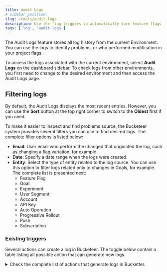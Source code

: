 ```yaml
---
title: Audit Logs
# sidebar_position:
slug: /tools/audit-logs
description: Use the flag triggers to automatically turn feature flags on or off by calling a URL using the POST method.
tags: ['log', 'audit-logs']
---
```


The Audit Logs feature stores all log history from the current Environment. You can use the logs to identify problems, or who performed modification in your project flags. 

To access the logs associated with the current environment, select **Audit Logs** on the dashboard sidebar. To check logs from other environments, you first need to change to the desired environment and then access the Audit Logs page.

## Filtering logs

By default, the Audit Logs displays the most recent entries. However, you can use the **Sort** button at the top right corner to switch to the **Oldest** first if you need.

To make it easier to inspect and find problems source, the Bucketeer system provides several filters you can use to find desired logs. The complete filter options is listed below:

- **Email**: User email who perform the changed that originated the log, such as changing a flag variation, for example.
- **Date**: Specify a date range when the logs were created.
- **Entity**: Select the type of entity related to the log source. You can use this option to filter logs related only to changes in Goals, for example. The complete list is presented next:
    - Feature Flag
    - Goal
    - Experiment
    - User Segment
    - Account
    - API Key
    - Auto Operation
    - Progressive Rollout
    - Push
    - Subscription

### Existing triggers

Several actions can create a log in Bucketeer. The toggle below contain a table listing all possible action that can generate new logs. 

<details >
  <summary className="bucketeer-details">Check the complete list of actions that generate logs in Bucketter.   </summary>
  <div>
    <table>
      <thead>
        <tr>
          <th>Log Source</th>
          <th>Description</th>
        </tr>
      </thead>
      <tbody>
        <tr>
          <td>UNKNOWN</td>
          <td>Log source with an unspecified or unknown cause.</td>
        </tr>
        <tr>
          <td>FEATURE_CREATED</td>
          <td>A feature has been created.</td>
        </tr>
        <tr>
          <td>FEATURE_RENAMED</td>
          <td>The name of a feature has been changed.</td>
        </tr>
        <tr>
          <td>FEATURE_ENABLED</td>
          <td>A feature has been enabled.</td>
        </tr>
        <tr>
          <td>FEATURE_DISABLED</td>
          <td>A feature has been disabled.</td>
        </tr>
        <tr>
          <td>FEATURE_DELETED</td>
          <td>A feature has been deleted.</td>
        </tr>
        <tr>
          <td>FEATURE_DESCRIPTION_CHANGED</td>
          <td>The description of a feature has been changed.</td>
        </tr>
        <tr>
          <td>FEATURE_VARIATION_ADDED</td>
          <td>A variation has been added to a feature.</td>
        </tr>
        <tr>
          <td>FEATURE_VARIATION_REMOVED</td>
          <td>A variation has been removed from a feature.</td>
        </tr>
        <tr>
          <td>FEATURE_OFF_VARIATION_CHANGED</td>
          <td>The off-variation of a feature has been changed.</td>
        </tr>
        <tr>
          <td>VARIATION_VALUE_CHANGED</td>
          <td>The value of a variation has been changed.</td>
        </tr>
        <tr>
          <td>VARIATION_NAME_CHANGED</td>
          <td>The name of a variation has been changed.</td>
        </tr>
        <tr>
          <td>VARIATION_DESCRIPTION_CHANGED</td>
          <td>The description of a variation has been changed.</td>
        </tr>
        <tr>
          <td>VARIATION_USER_ADDED</td>
          <td>A user has been added to a variation.</td>
        </tr>
        <tr>
          <td>VARIATION_USER_REMOVED</td>
          <td>A user has been removed from a variation.</td>
        </tr>
        <tr>
          <td>FEATURE_RULE_ADDED</td>
          <td>A rule has been added to a feature.</td>
        </tr>
        <tr>
          <td>FEATURE_RULE_STRATEGY_CHANGED</td>
          <td>The strategy of a feature rule has been changed.</td>
        </tr>
        <tr>
          <td>FEATURE_RULE_DELETED</td>
          <td>A rule has been deleted from a feature.</td>
        </tr>
        <tr>
          <td>RULE_CLAUSE_ADDED</td>
          <td>A clause has been added to a rule.</td>
        </tr>
        <tr>
          <td>RULE_CLAUSE_DELETED</td>
          <td>A clause has been deleted from a rule.</td>
        </tr>
        <tr>
          <td>RULE_FIXED_STRATEGY_CHANGED</td>
          <td>The fixed strategy of a rule has been changed.</td>
        </tr>
        <tr>
          <td>RULE_ROLLOUT_STRATEGY_CHANGED</td>
          <td>The rollout strategy of a rule has been changed.</td>
        </tr>
        <tr>
          <td>CLAUSE_ATTRIBUTE_CHANGED</td>
          <td>The attribute of a clause has been changed.</td>
        </tr>
        <tr>
          <td>CLAUSE_OPERATOR_CHANGED</td>
          <td>The operator of a clause has been changed.</td>
        </tr>
        <tr>
          <td>CLAUSE_VALUE_ADDED</td>
          <td>A value has been added to a clause.</td>
        </tr>
        <tr>
          <td>CLAUSE_VALUE_REMOVED</td>
          <td>A value has been removed from a clause.</td>
        </tr>
        <tr>
          <td>FEATURE_DEFAULT_STRATEGY_CHANGED</td>
          <td>The default strategy of a feature has been changed.</td>
        </tr>
        <tr>
          <td>FEATURE_TAG_ADDED</td>
          <td>A tag has been added to a feature.</td>
        </tr>
        <tr>
          <td>FEATURE_TAG_REMOVED</td>
          <td>A tag has been removed from a feature.</td>
        </tr>
        <tr>
          <td>FEATURE_VERSION_INCREMENTED</td>
          <td>The version of a feature has been incremented.</td>
        </tr>
        <tr>
          <td>FEATURE_ARCHIVED</td>
          <td>A feature has been archived.</td>
        </tr>
        <tr>
          <td>FEATURE_CLONED</td>
          <td>A feature has been cloned.</td>
        </tr>
        <tr>
          <td>FEATURE_UNARCHIVED</td>
          <td>A feature has been unarchived.</td>
        </tr>
        <tr>
          <td>SAMPLING_SEED_RESET</td>
          <td>The sampling seed has been reset.</td>
        </tr>
        <tr>
          <td>PREREQUISITE_ADDED</td>
          <td>A prerequisite has been added.</td>
        </tr>
        <tr>
          <td>PREREQUISITE_REMOVED</td>
          <td>A prerequisite has been removed.</td>
        </tr>
        <tr>
          <td>PREREQUISITE_VARIATION_CHANGED</td>
          <td>The variation of a prerequisite has been changed.</td>
        </tr>
        <tr>
          <td>GOAL_CREATED</td>
          <td>A goal has been created.</td>
        </tr>
        <tr>
          <td>GOAL_RENAMED</td>
          <td>The name of a goal has been changed.</td>
        </tr>
        <tr>
          <td>GOAL_DESCRIPTION_CHANGED</td>
          <td>The description of a goal has been changed.</td>
        </tr>
        <tr>
          <td>GOAL_DELETED</td>
          <td>A goal has been deleted.</td>
        </tr>
        <tr>
          <td>GOAL_ARCHIVED</td>
          <td>A goal has been archived.</td>
        </tr>
        <tr>
          <td>EXPERIMENT_CREATED</td>
          <td>An experiment has been created.</td>
        </tr>
        <tr>
          <td>EXPERIMENT_STOPPED</td>
          <td>An experiment has been stopped.</td>
        </tr>
        <tr>
          <td>EXPERIMENT_START_AT_CHANGED</td>
          <td>The start time of an experiment has been changed.</td>
        </tr>
        <tr>
          <td>EXPERIMENT_STOP_AT_CHANGED</td>
          <td>The stop time of an experiment has been changed.</td>
        </tr>
        <tr>
          <td>EXPERIMENT_DELETED</td>
          <td>An experiment has been deleted.</td>
        </tr>
        <tr>
          <td>EXPERIMENT_PERIOD_CHANGED</td>
          <td>The period of an experiment has been changed.</td>
        </tr>
        <tr>
          <td>EXPERIMENT_NAME_CHANGED</td>
          <td>The name of an experiment has been changed.</td>
        </tr>
        <tr>
          <td>EXPERIMENT_DESCRIPTION_CHANGED</td>
          <td>The description of an experiment has been changed.</td>
        </tr>
        <tr>
          <td>EXPERIMENT_STARTED</td>
          <td>An experiment has started.</td>
        </tr>
        <tr>
          <td>EXPERIMENT_FINISHED</td>
          <td>An experiment has finished.</td>
        </tr>
        <tr>
          <td>EXPERIMENT_ARCHIVED</td>
          <td>An experiment has been archived.</td>
        </tr>
        <tr>
          <td>ACCOUNT_CREATED</td>
          <td>An account has been created.</td>
        </tr>
        <tr>
          <td>ACCOUNT_ROLE_CHANGED</td>
          <td>The role of an account has been changed.</td>
        </tr>
        <tr>
          <td>ACCOUNT_ENABLED</td>
          <td>An account has been enabled.</td>
        </tr>
        <tr>
          <td>ACCOUNT_DISABLED</td>
          <td>An account has been disabled.</td>
        </tr>
        <tr>
          <td>ACCOUNT_DELETED</td>
          <td>An account has been deleted.</td>
        </tr>
        <tr>
          <td>APIKEY_CREATED</td>
          <td>An API key has been created.</td>
        </tr>
        <tr>
          <td>APIKEY_NAME_CHANGED</td>
          <td>The name of an API key has been changed.</td>
        </tr>
        <tr>
          <td>APIKEY_ENABLED</td>
          <td>An API key has been enabled.</td>
        </tr>
        <tr>
          <td>APIKEY_DISABLED</td>
          <td>An API key has been disabled.</td>
        </tr>
        <tr>
          <td>SEGMENT_CREATED</td>
          <td>A segment has been created.</td>
        </tr>
        <tr>
          <td>SEGMENT_DELETED</td>
          <td>A segment has been deleted.</td>
        </tr>
        <tr>
          <td>SEGMENT_NAME_CHANGED</td>
          <td>The name of a segment has been changed.</td>
        </tr>
        <tr>
          <td>SEGMENT_DESCRIPTION_CHANGED</td>
          <td>The description of a segment has been changed.</td>
        </tr>
        <tr>
          <td>SEGMENT_RULE_ADDED</td>
          <td>A rule has been added to a segment.</td>
        </tr>
        <tr>
          <td>SEGMENT_RULE_DELETED</td>
          <td>A rule has been deleted from a segment.</td>
        </tr>
        <tr>
          <td>SEGMENT_RULE_CLAUSE_ADDED</td>
          <td>A clause has been added to a rule in a segment.</td>
        </tr>
        <tr>
          <td>SEGMENT_RULE_CLAUSE_DELETED</td>
          <td>A clause has been deleted from a rule in a segment.</td>
        </tr>
        <tr>
          <td>SEGMENT_CLAUSE_ATTRIBUTE_CHANGED</td>
          <td>The attribute of a clause in a segment has been changed.</td>
        </tr>
        <tr>
          <td>SEGMENT_CLAUSE_OPERATOR_CHANGED</td>
          <td>The operator of a clause in a segment has been changed.</td>
        </tr>
        <tr>
          <td>SEGMENT_CLAUSE_VALUE_ADDED</td>
          <td>A value has been added to a clause in a segment.</td>
        </tr>
        <tr>
          <td>SEGMENT_CLAUSE_VALUE_REMOVED</td>
          <td>A value has been removed from a clause in a segment.</td>
        </tr>
        <tr>
          <td>SEGMENT_USER_ADDED</td>
          <td>A user has been added to a segment.</td>
        </tr>
        <tr>
          <td>SEGMENT_USER_DELETED</td>
          <td>A user has been deleted from a segment.</td>
        </tr>
        <tr>
          <td>SEGMENT_BULK_UPLOAD_USERS</td>
          <td>Users have been bulk uploaded to a segment.</td>
        </tr>
        <tr>
          <td>SEGMENT_BULK_UPLOAD_USERS_STATUS_CHANGED</td>
          <td>The status of a bulk upload of users to a segment has been changed.</td>
        </tr>
        <tr>
          <td>ENVIRONMENT_CREATED</td>
          <td>An environment has been created.</td>
        </tr>
        <tr>
          <td>ENVIRONMENT_RENAMED</td>
          <td>The name of an environment has been changed.</td>
        </tr>
        <tr>
          <td>ENVIRONMENT_DESCRIPTION_CHANGED</td>
          <td>The description of an environment has been changed.</td>
        </tr>
        <tr>
          <td>ENVIRONMENT_DELETED</td>
          <td>An environment has been deleted.</td>
        </tr>
        <tr>
          <td>ADMIN_ACCOUNT_CREATED</td>
          <td>An admin account has been created.</td>
        </tr>
        <tr>
          <td>ADMIN_ACCOUNT_ENABLED</td>
          <td>An admin account has been enabled.</td>
        </tr>
        <tr>
          <td>ADMIN_ACCOUNT_DISABLED</td>
          <td>An admin account has been disabled.</td>
        </tr>
        <tr>
          <td>AUTOOPS_RULE_CREATED</td>
          <td>An auto operation rule has been created.</td>
        </tr>
        <tr>
          <td>AUTOOPS_RULE_DELETED</td>
          <td>An auto operation rule has been deleted.</td>
        </tr>
        <tr>
          <td>AUTOOPS_RULE_OPS_TYPE_CHANGED</td>
          <td>The operations type of an auto operation rule has been changed.</td>
        </tr>
        <tr>
          <td>AUTOOPS_RULE_CLAUSE_DELETED</td>
          <td>A clause has been deleted from an auto operation rule.</td>
        </tr>
        <tr>
          <td>AUTOOPS_RULE_TRIGGERED_AT_CHANGED</td>
          <td>The triggered-at time of an auto operation rule has been changed.</td>
        </tr>
        <tr>
          <td>OPS_EVENT_RATE_CLAUSE_ADDED</td>
          <td>A clause related to event rate has been added to an auto operation rule.</td>
        </tr>
        <tr>
          <td>OPS_EVENT_RATE_CLAUSE_CHANGED</td>
          <td>A clause related to event rate has been changed in an auto operation rule.</td>
        </tr>
        <tr>
          <td>DATETIME_CLAUSE_ADDED</td>
          <td>A datetime clause has been added to an auto operation rule.</td>
        </tr>
        <tr>
          <td>DATETIME_CLAUSE_CHANGED</td>
          <td>A datetime clause has been changed in an auto operation rule.</td>
        </tr>
        <tr>
          <td>PUSH_CREATED</td>
          <td>A push notification has been created.</td>
        </tr>
        <tr>
          <td>PUSH_DELETED</td>
          <td>A push notification has been deleted.</td>
        </tr>
        <tr>
          <td>PUSH_TAGS_ADDED</td>
          <td>Tags have been added to a push notification.</td>
        </tr>
        <tr>
          <td>PUSH_TAGS_DELETED</td>
          <td>Tags have been deleted from a push notification.</td>
        </tr>
        <tr>
          <td>PUSH_RENAMED</td>
          <td>A push notification has been renamed.</td>
        </tr>
        <tr>
          <td>SUBSCRIPTION_CREATED</td>
          <td>A subscription has been created.</td>
        </tr>
        <tr>
          <td>SUBSCRIPTION_DELETED</td>
          <td>A subscription has been deleted.</td>
        </tr>
        <tr>
          <td>SUBSCRIPTION_ENABLED</td>
          <td>A subscription has been enabled.</td>
        </tr>
        <tr>
          <td>SUBSCRIPTION_DISABLED</td>
          <td>A subscription has been disabled.</td>
        </tr>
        <tr>
          <td>SUBSCRIPTION_SOURCE_TYPE_ADDED</td>
          <td>A source type has been added to a subscription.</td>
        </tr>
        <tr>
          <td>SUBSCRIPTION_SOURCE_TYPE_DELETED</td>
          <td>A source type has been deleted from a subscription.</td>
        </tr>
        <tr>
          <td>SUBSCRIPTION_RENAMED</td>
          <td>A subscription has been renamed.</td>
        </tr>
        <tr>
          <td>ADMIN_SUBSCRIPTION_CREATED</td>
          <td>An admin subscription has been created.</td>
        </tr>
        <tr>
          <td>ADMIN_SUBSCRIPTION_DELETED</td>
          <td>An admin subscription has been deleted.</td>
        </tr>
        <tr>
          <td>ADMIN_SUBSCRIPTION_ENABLED</td>
          <td>An admin subscription has been enabled.</td>
        </tr>
        <tr>
          <td>ADMIN_SUBSCRIPTION_DISABLED</td>
          <td>An admin subscription has been disabled.</td>
        </tr>
        <tr>
          <td>ADMIN_SUBSCRIPTION_SOURCE_TYPE_ADDED</td>
          <td>A source type has been added to an admin subscription.</td>
        </tr>
        <tr>
          <td>ADMIN_SUBSCRIPTION_SOURCE_TYPE_DELETED</td>
          <td>A source type has been deleted from an admin subscription.</td>
        </tr>
        <tr>
          <td>ADMIN_SUBSCRIPTION_RENAMED</td>
          <td>An admin subscription has been renamed.</td>
        </tr>
        <tr>
          <td>PROJECT_CREATED</td>
          <td>A project has been created.</td>
        </tr>
        <tr>
          <td>PROJECT_DESCRIPTION_CHANGED</td>
          <td>The description of a project has been changed.</td>
        </tr>
        <tr>
          <td>PROJECT_ENABLED</td>
          <td>A project has been enabled.</td>
        </tr>
        <tr>
          <td>PROJECT_DISABLED</td>
          <td>A project has been disabled.</td>
        </tr>
        <tr>
          <td>PROJECT_TRIAL_CREATED</td>
          <td>A trial for a project has been created.</td>
        </tr>
        <tr>
          <td>PROJECT_TRIAL_CONVERTED</td>
          <td>A trial for a project has been converted to a full subscription.</td>
        </tr>
        <tr>
          <td>PROJECT_RENAMED</td>
          <td>The name of a project has been changed.</td>
        </tr>
        <tr>
          <td>WEBHOOK_CREATED</td>
          <td>A webhook has been created.</td>
        </tr>
        <tr>
          <td>WEBHOOK_DELETED</td>
          <td>A webhook has been deleted.</td>
        </tr>
        <tr>
          <td>WEBHOOK_NAME_CHANGED</td>
          <td>The name of a webhook has been changed.</td>
        </tr>
        <tr>
          <td>WEBHOOK_DESCRIPTION_CHANGED</td>
          <td>The description of a webhook has been changed.</td>
        </tr>
        <tr>
          <td>WEBHOOK_CLAUSE_ADDED</td>
          <td>A clause has been added to a webhook.</td>
        </tr>
        <tr>
          <td>WEBHOOK_CLAUSE_CHANGED</td>
          <td>A clause has been changed in a webhook.</td>
        </tr>
        <tr>
          <td>PROGRESSIVE_ROLLOUT_CREATED</td>
          <td>A progressive rollout has been created.</td>
        </tr>
        <tr>
          <td>PROGRESSIVE_ROLLOUT_DELETED</td>
          <td>A progressive rollout has been deleted.</td>
        </tr>
        <tr>
          <td>PROGRESSIVE_ROLLOUT_SCHEDULE_TRIGGERED_AT_CHANGED</td>
          <td>The scheduled trigger time of a progressive rollout has been changed.</td>
        </tr>
        <tr>
          <td>ORGANIZATION_CREATED</td>
          <td>An organization has been created.</td>
        </tr>
        <tr>
          <td>ORGANIZATION_NAME_CHANGED</td>
          <td>The name of an organization has been changed.</td>
        </tr>
        <tr>
          <td>ORGANIZATION_DESCRIPTION_CHANGED</td>
          <td>The description of an organization has been changed.</td>
        </tr>
        <tr>
          <td>ORGANIZATION_ENABLED</td>
          <td>An organization has been enabled.</td>
        </tr>
        <tr>
          <td>ORGANIZATION_DISABLED</td>
          <td>An organization has been disabled.</td>
        </tr>
        <tr>
          <td>ORGANIZATION_ARCHIVED</td>
          <td>An organization has been archived.</td>
        </tr>
        <tr>
          <td>ORGANIZATION_UNARCHIVED</td>
          <td>An organization has been unarchived.</td>
        </tr>
        <tr>
          <td>ORGANIZATION_TRIAL_CONVERTED</td>
          <td>An organization's trial has been converted to a full subscription.</td>
        </tr>
        <tr>
          <td>FLAG_TRIGGER_CREATED</td>
          <td>A flag trigger has been created.</td>
        </tr>
        <tr>
          <td>FLAG_TRIGGER_RESET</td>
          <td>A flag trigger has been reset.</td>
        </tr>
        <tr>
          <td>FLAG_TRIGGER_DESCRIPTION_CHANGED</td>
          <td>The description of a flag trigger has been changed.</td>
        </tr>
        <tr>
          <td>FLAG_TRIGGER_DISABLED</td>
          <td>A flag trigger has been disabled.</td>
        </tr>
        <tr>
          <td>FLAG_TRIGGER_ENABLED</td>
          <td>A flag trigger has been enabled.</td>
        </tr>
        <tr>
          <td>FLAG_TRIGGER_DELETED</td>
          <td>A flag trigger has been deleted.</td>
        </tr>
        <tr>
          <td>FLAG_TRIGGER_USAGE_UPDATED</td>
          <td>The usage information of a flag trigger has been updated.</td>
        </tr>
      </tbody>
    </table>
  </div>
</details>




